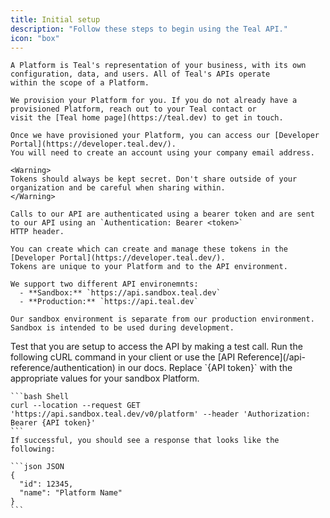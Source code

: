 ```yaml
---
title: Initial setup
description: "Follow these steps to begin using the Teal API."
icon: "box"
---
```

<Steps>
  <Step title="Provision your Platform">
    
    A Platform is Teal's representation of your business, with its own configuration, data, and users. All of Teal's APIs operate 
    within the scope of a Platform.

    We provision your Platform for you. If you do not already have a provisioned Platform, reach out to your Teal contact or 
    visit the [Teal home page](https://teal.dev) to get in touch.

  </Step>

  <Step title="Create a developer account">

    Once we have provisioned your Platform, you can access our [Developer Portal](https://developer.teal.dev/). 
    You will need to create an account using your company email address. 

  </Step>

  <Step title="Generate a Sandbox API token">

    <Warning>
    Tokens should always be kept secret. Don't share outside of your organization and be careful when sharing within.
    </Warning>

    Calls to our API are authenticated using a bearer token and are sent to our API using an `Authentication: Bearer <token>` 
    HTTP header. 
    
    You can create which can create and manage these tokens in the [Developer Portal](https://developer.teal.dev/). 
    Tokens are unique to your Platform and to the API environment. 

    We support two different API environemnts: 
      - **Sandbox:** `https://api.sandbox.teal.dev`
      - **Production:** `https://api.teal.dev`

    Our sandbox environment is separate from our production environment. Sandbox is intended to be used during development.


  </Step>

  <Step title="Call the API">
    Test that you are setup to access the API by making a test call. Run the following cURL command in your client or 
    use the [API Reference](/api-reference/authentication) in our docs. Replace `{API token}` with the appropriate values for 
    your sandbox Platform.

    ```bash Shell
    curl --location --request GET 'https://api.sandbox.teal.dev/v0/platform' --header 'Authorization: Bearer {API token}'
    ```
    If successful, you should see a response that looks like the following:

    ```json JSON
    {
      "id": 12345,
      "name": "Platform Name"
    }
    ```
  </Step>
</Steps>
